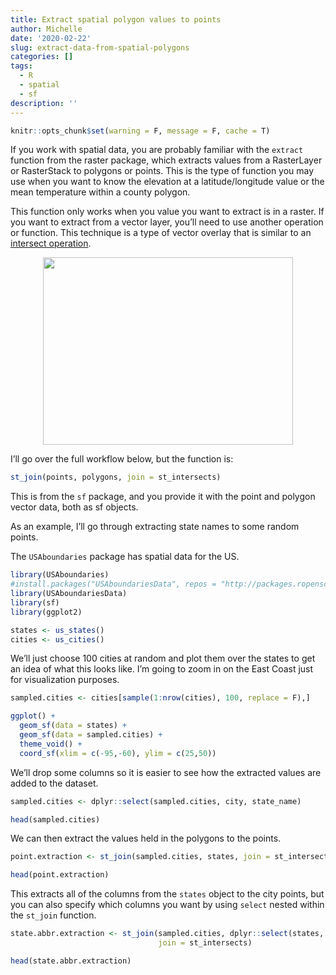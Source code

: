 ```yaml
---
title: Extract spatial polygon values to points
author: Michelle
date: '2020-02-22'
slug: extract-data-from-spatial-polygons
categories: []
tags:
  - R
  - spatial
  - sf
description: ''
---
```


```r
knitr::opts_chunk$set(warning = F, message = F, cache = T)
```

If you work with spatial data, you are probably familiar with the `extract` function from the raster package, which extracts values from a RasterLayer or RasterStack to polygons or points. This is the type of function you may use when you want to know the elevation at a latitude/longitude value or the mean temperature within a county polygon.

This function only works when you value you want to extract is in a raster. If you want to extract from a vector layer, you'll need to use another operation or function. This technique is a type of vector overlay that is similar to an [intersect operation](http://wiki.gis.com/wiki/index.php/Intersect).

<p align="center">
<img src="/img/overlay-img.png" width="400" height = "300" >
</p>

I'll go over the full workflow below, but the function is:

```r
st_join(points, polygons, join = st_intersects)
```

This is from the `sf` package, and you provide it with the point and polygon vector data, both as sf objects.

As an example, I'll go through extracting state names to some random points.

The `USAboundaries` package has spatial data for the US.

```r
library(USAboundaries)
#install.packages("USAboundariesData", repos = "http://packages.ropensci.org")
library(USAboundariesData)
library(sf)
library(ggplot2)

states <- us_states()
cities <- us_cities()
```

We'll just choose 100 cities at random and plot them over the states to get an idea of what this looks like. I'm going to zoom in on the East Coast just for visualization purposes.

```r
sampled.cities <- cities[sample(1:nrow(cities), 100, replace = F),]

ggplot() +
  geom_sf(data = states) +
  geom_sf(data = sampled.cities) +
  theme_void() +
  coord_sf(xlim = c(-95,-60), ylim = c(25,50)) 
```

We'll drop some columns so it is easier to see how the extracted values are added to the dataset.

```r
sampled.cities <- dplyr::select(sampled.cities, city, state_name)

head(sampled.cities)
```

We can then extract the values held in the polygons to the points. 

```r
point.extraction <- st_join(sampled.cities, states, join = st_intersects)

head(point.extraction)
```

This extracts all of the columns from the `states` object to the city points, but you can also specify which columns you want by using `select` nested within the `st_join` function.

```r
state.abbr.extraction <- st_join(sampled.cities, dplyr::select(states, state_abbr), 
                                 join = st_intersects)

head(state.abbr.extraction)
```

